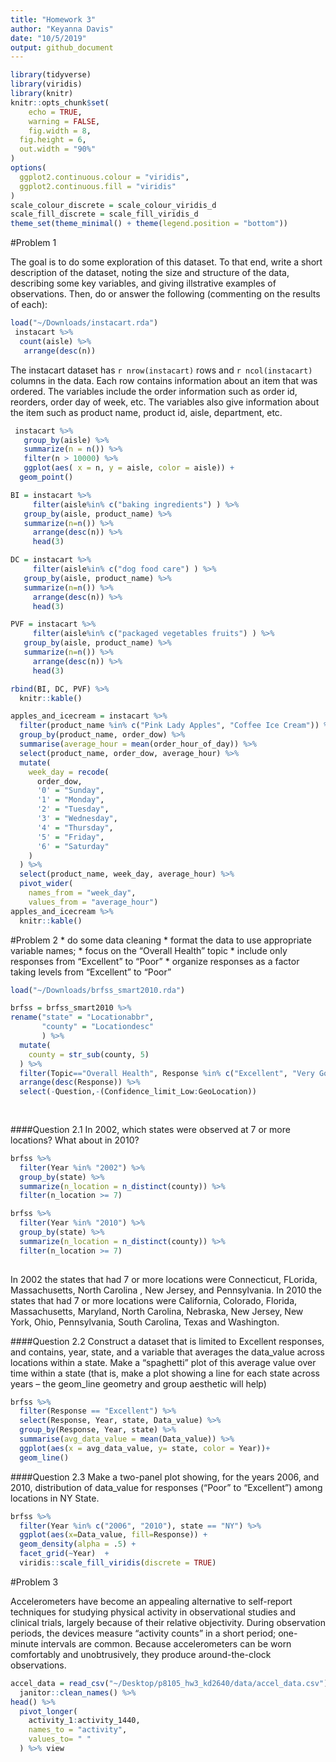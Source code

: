 ```yaml
---
title: "Homework 3"
author: "Keyanna Davis"
date: "10/5/2019"
output: github_document
---
```


```r
library(tidyverse)
library(viridis)
library(knitr)
knitr::opts_chunk$set(
	echo = TRUE,
	warning = FALSE,
	fig.width = 8, 
  fig.height = 6,
  out.width = "90%"
)
options(
  ggplot2.continuous.colour = "viridis",
  ggplot2.continuous.fill = "viridis"
)
scale_colour_discrete = scale_colour_viridis_d
scale_fill_discrete = scale_fill_viridis_d
theme_set(theme_minimal() + theme(legend.position = "bottom"))
```


#Problem 1

The goal is to do some exploration of this dataset. To that end, write a short description of the dataset, noting the size and structure of the data, describing some key variables, and giving illstrative examples of observations. Then, do or answer the following (commenting on the results of each):

```r
load("~/Downloads/instacart.rda")
 instacart %>% 
  count(aisle) %>% 
   arrange(desc(n))

```

The instacart dataset has `r nrow(instacart)` rows and `r ncol(instacart)` columns in the data. Each row contains information about an item that was ordered. The variables include the order information such as order id, reorders, order day of week, etc. The variables also give information about the item such as product name, product id, aisle, department, etc. 




```r
 instacart %>% 
   group_by(aisle) %>% 
   summarize(n = n()) %>% 
   filter(n > 10000) %>% 
   ggplot(aes( x = n, y = aisle, color = aisle)) +
  geom_point()
```


```r
BI = instacart %>% 
     filter(aisle%in% c("baking ingredients") ) %>% 
   group_by(aisle, product_name) %>% 
   summarize(n=n()) %>% 
     arrange(desc(n)) %>% 
     head(3)

DC = instacart %>% 
     filter(aisle%in% c("dog food care") ) %>% 
   group_by(aisle, product_name) %>% 
   summarize(n=n()) %>% 
     arrange(desc(n)) %>% 
     head(3)  

PVF = instacart %>% 
     filter(aisle%in% c("packaged vegetables fruits") ) %>% 
   group_by(aisle, product_name) %>% 
   summarize(n=n()) %>% 
     arrange(desc(n)) %>% 
     head(3)  

rbind(BI, DC, PVF) %>% 
  knitr::kable()
```


```r
apples_and_icecream = instacart %>% 
  filter(product_name %in% c("Pink Lady Apples", "Coffee Ice Cream")) %>% 
  group_by(product_name, order_dow) %>% 
  summarise(average_hour = mean(order_hour_of_day)) %>%
  select(product_name, order_dow, average_hour) %>% 
  mutate(
    week_day = recode(
      order_dow,
      '0' = "Sunday",
      '1' = "Monday",
      '2' = "Tuesday",
      '3' = "Wednesday",
      '4' = "Thursday",
      '5' = "Friday",
      '6' = "Saturday"
    )
  ) %>%
  select(product_name, week_day, average_hour) %>% 
  pivot_wider(
    names_from = "week_day",
    values_from = "average_hour") 
apples_and_icecream %>% 
  knitr::kable()
```






#Problem 2
* do some data cleaning
* format the data to use appropriate variable names;
* focus on the “Overall Health” topic
* include only responses from “Excellent” to “Poor”
* organize responses as a factor taking levels from “Excellent” to “Poor”

```r
load("~/Downloads/brfss_smart2010.rda")

brfss = brfss_smart2010 %>% 
rename("state" = "Locationabbr",
       "county" = "Locationdesc"
       ) %>% 
  mutate(
    county = str_sub(county, 5)
  ) %>% 
  filter(Topic=="Overall Health", Response %in% c("Excellent", "Very Good", "Good", "Fair", "Poor"))%>% 
  arrange(desc(Response)) %>% 
  select(-Question,-(Confidence_limit_Low:GeoLocation)) 
  
  
```

####Question 2.1
In 2002, which states were observed at 7 or more locations? What about in 2010?
```r
brfss %>% 
  filter(Year %in% "2002") %>% 
  group_by(state) %>% 
  summarize(n_location = n_distinct(county)) %>% 
  filter(n_location >= 7) 

brfss %>% 
  filter(Year %in% "2010") %>% 
  group_by(state) %>% 
  summarize(n_location = n_distinct(county)) %>% 
  filter(n_location >= 7)
  
```

In 2002 the states that had 7 or more locations were Connecticut, FLorida, Massachusetts, North Carolina , New Jersey, and Pennsylvania. In 2010 the states that had 7 or more locations were California, Colorado, Florida, Massachusetts, Maryland, North Carolina, Nebraska, New Jersey, New York, Ohio, Pennsylvania, South Carolina, Texas and Washington. 


####Question 2.2
Construct a dataset that is limited to Excellent responses, and contains, year, state, and a variable that averages the data_value across locations within a state. Make a “spaghetti” plot of this average value over time within a state (that is, make a plot showing a line for each state across years – the geom_line geometry and group aesthetic will help)

```r
brfss %>% 
  filter(Response == "Excellent") %>% 
  select(Response, Year, state, Data_value) %>% 
  group_by(Response, Year, state) %>% 
  summarise(avg_data_value = mean(Data_value)) %>% 
  ggplot(aes(x = avg_data_value, y= state, color = Year))+
  geom_line()
```


####Question 2.3
Make a two-panel plot showing, for the years 2006, and 2010, distribution of data_value for responses (“Poor” to “Excellent”) among locations in NY State.

```r
brfss %>%
  filter(Year %in% c("2006", "2010"), state == "NY") %>% 
  ggplot(aes(x=Data_value, fill=Response)) +
  geom_density(alpha = .5) +
  facet_grid(~Year)  + 
  viridis::scale_fill_viridis(discrete = TRUE)
```








#Problem 3

Accelerometers have become an appealing alternative to self-report techniques for studying physical activity in observational studies and clinical trials, largely because of their relative objectivity. During observation periods, the devices measure “activity counts” in a short period; one-minute intervals are common. Because accelerometers can be worn comfortably and unobtrusively, they produce around-the-clock observations.

```r
accel_data = read_csv("~/Desktop/p8105_hw3_kd2640/data/accel_data.csv") %>% 
  janitor::clean_names() %>% 
head() %>% 
  pivot_longer(
    activity_1:activity_1440,
    names_to = "activity",
    values_to= " "
  ) %>% view 
```



